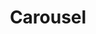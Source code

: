---
title: Carousel
description: ''
draft: true
repo: https://github.com
accessibility: https://github.com
---